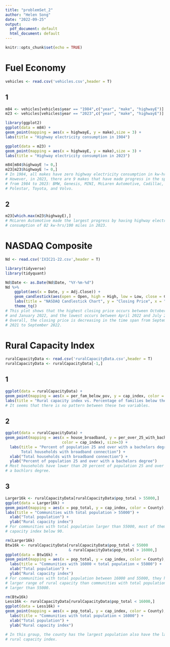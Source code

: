 ```yaml
---
title: "problemSet_2"
author: "Helen Song"
date: "2022-09-25"
output:
  pdf_document: default
  html_document: default
---
```


```r
knitr::opts_chunk$set(echo = TRUE)
```

# Fuel Economy
```r
vehicles <- read.csv('vehicles.csv',header = T)
```

## 1
```r
m84 <- vehicles[vehicles$year == "1984",c("year", "make", "highwayE")]
m23 <- vehicles[vehicles$year == "2023",c("year", "make", "highwayE")]

library(ggplot2)
ggplot(data = m84) +
geom_point(mapping = aes(x = highwayE, y = make),size = 3) + 
labs(title = "Highway electricity consumption in 1984")

ggplot(data = m23) +
geom_point(mapping = aes(x = highwayE, y = make),size = 3) +
labs(title = "Highway electricity consumption in 2023")

m84[m84$highwayE != 0,]
m23[m23$highwayE != 0,]
# In 1984, all makes have zero highway electricity consumption in kw-hrs/100 miles.
# However, in 2023, there are 9 makes that have made progress in the span 
# from 1984 to 2023: BMW, Genesis, MINI, McLaren Automotive, Cadillac, Chevrolet, 
# Polestar, Toyota, and Volvo.
```

## 2
```r
m23[which.max(m23$highwayE),]
# McLaren Automotive made the largest progress by having highway electricity 
# consumption of 82 kw-hrs/100 miles in 2023. 
```


# NASDAQ Composite
```r
Nd <- read.csv('IXIC21-22.csv',header = T)
```

```r
library(tidyverse)
library(tidyquant)
```

```r
Nd$Date <- as.Date(Nd$Date, "%Y-%m-%d")
Nd %>%
    ggplot(aes(x = Date, y = Adj.Close)) +
    geom_candlestick(aes(open = Open, high = High, low = Low, close = Close)) +
    labs(title = "NASDAQ Candlestick Chart", y = "Closing Price", x = "Date") + 
    theme_tq()
# This plot shows that the highest closing price occurs between October 2021 
# and January 2022, and the lowest occurs between April 2022 and July 2022.
# Overall, the closing price is decreasing in the time span from September
# 2021 to September 2022.
```


# Rural Capacity Index
```r
ruralCapacityData <- read.csv('ruralCapacityData.csv',header = T)
ruralCapacityData <- ruralCapacityData[-1,]
```

## 1
```r
ggplot(data = ruralCapacityData) +
geom_point(mapping = aes(x = per_fam_below_pov, y = cap_index, color = County), size=3) +
labs(title = "Rural capacity index vs. Percentage of families below the poverty level")
# It seems that there is no pattern between these two variables.
```

## 2
```r
ggplot(data = ruralCapacityData) +
geom_point(mapping = aes(x = house_broadband, y = per_over_25_with_bach, 
                         color = cap_index), size=3) + 
  labs(title = "Percent of population 25 and over with a bachelors degree vs. 
       Total households with broadband connection") +
  xlab("Total households with broadband connection") +
  ylab("Percent of population 25 and over with a bachelors degree")
# Most households have lower than 20 percent of population 25 and over with
# a bachlors degree.
```

## 3
```r
Larger16k <- ruralCapacityData[ruralCapacityData$pop_total > 55000,]
ggplot(data = Larger16k) +
geom_point(mapping = aes(x = pop_total, y = cap_index, color = County), size=3) + 
labs(title = "Communities with total population > 55000") +
  xlab("Total population") +
  ylab("Rural capacity index")
# For communities with total population larger than 55000, most of them have rural
# capacity index below 90. 
```

```r
rm(Larger16k)
Btw16k <- ruralCapacityData[ruralCapacityData$pop_total < 55000 
                            & ruralCapacityData$pop_total > 16000,]
ggplot(data = Btw16k) +
geom_point(mapping = aes(x = pop_total, y = cap_index, color = County), size=3) + 
  labs(title = "Communities with 16000 < total population < 55000") +
  xlab("Total population") +
  ylab("Rural capacity index")
# For communities with total population between 16000 and 55000, they have
# larger range of rural capacity than communities with total population
# larger than 55000.
```

```r
rm(Btw16k)
Less16k <- ruralCapacityData[ruralCapacityData$pop_total < 16000,]
ggplot(data = Less16k) +
geom_point(mapping = aes(x = pop_total, y = cap_index, color = County), size=3) + 
  labs(title = "Communities with total population < 16000") +
  xlab("Total population") +
  ylab("Rural capacity index")

# In this group, the county has the largest population also have the largest 
# rural capacity index.
```
